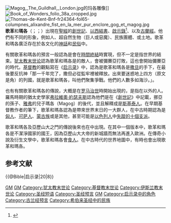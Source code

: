 [[File:Magog,_The_Guildhall,_London.jpg|thumb]]的玛各雕像]]
[[File:Book_of_Wonders_folio_38a_cropped.jpg|thumb]]
[[File:Thomas-de-Kent-Bnf-fr24364-fol65-columpnes_alixandre_fist_en_la_mer_pur_enclore_gog_et_magog.jpg|thumb]]
'''歌革'''和'''瑪各'''（{{lang-he|גּוֹג וּמָגוֹג}}；{{lang-ar|يَأْجُوج وَ مَأْجُوج}}；{{lang-en|Gog and Magog}}）出現在[[聖經|聖經]]的[[創世記|創世記]]、[[以西結書|以西結書]]、[[啟示錄|啟示錄]]<ref>{{Cite web |url=http://www.o-bible.com/cgibin/ob.cgi?version=hb5&book=rev&chapter=20 |title=啟示錄20:8 |accessdate=2011-02-12 |archive-date=2011-06-24 |archive-url=https://web.archive.org/web/20110624095515/http://www.o-bible.com/cgibin/ob.cgi?version=hb5&book=rev&chapter=20 |dead-url=no }}</ref>、以及[[古蘭經|古蘭經]]。他們有不同的形象，例如人、超自然生物（巨人或惡魔）、民族團體、或土地。歌革和瑪各廣泛存在於各文化的[[神話|神話]]和[[民俗|民俗]]中。

有關歌革和瑪各的預言一般認為是會在[[時間終結|時間終結]]時實現，但不一定是指世界的結束。[[犹太教末世论|犹太教末世论]]認為歌革和瑪各是{{le|彌賽亞 (猶太教)|Jewish messiah|彌賽亞}}的敵人，會被彌賽亞打敗，這也會開始彌賽亞的時代。[[基督教|基督教]]的觀點寫在《[[启示录|启示录]]》中，認為是歌革和瑪各是[[撒旦|撒旦]]的手下，在{{le|千禧年 (宗教)|Millennialism|千禧年}}最後要反抗神「那一千年完了，撒但必從監牢裡被釋放。出來要迷惑地上四方（原文是角）的列國，就是歌革和瑪各，叫他們聚集爭戰。他們的人數多如海沙。」。

也有有關歌革和瑪各的傳說，大概是在[[罗马治世|罗马治世]]時開始出現的，是指在{{le|亞歷山大之門|Gates of Alexander}}以外的人。羅馬時期的猶太史學家[[弗拉維奧·約瑟夫斯|弗拉維奧·約瑟夫斯]]認為他們是在《[[創世記|創世記]]》中記載，挪亞的孫子、[[雅弗|雅弗]]的兒子瑪各（Magog）的後代，並且解釋成是[[斯基泰人|斯基泰人]]。在早期基督教作者的筆下，歌革和瑪各認為是帶來世界末日的一大群人，在中古時期認為是[[匈人|匈人]]、[[可萨人|可萨人]]、[[蒙古族|蒙古族]]或是其他{{le|欧亚游牧民|Eurasian nomads}}，甚至可能是[[以色列人|以色列人]]中[[失蹤的以色列十支派|失蹤的十個支派]]。

歌革和瑪各及亞歷山大之門的傳說後來也在{{le|亞歷山大大帝傳奇|Alexander Romance}}中出現。在其中一個版本中，歌革和瑪各是不潔淨國家的國王，因為亞歷山大大帝的新城牆而無法再進入歐洲。在傳奇小說及衍生文學中，歌革和瑪各會[[食人|食人]]。在中古時代的世界地圖中，有時也會出現歌革和瑪各。<br>

== 参考文献 ==
{{Reflist|2}}
[[Category:巨人|GM]]
[[Category:中世紀傳說|GM]]
[[Category:犹太教末世论|Category:犹太教末世论]]
[[Category:基督教末世论|Category:基督教末世论]]
[[Category:伊斯兰教末世论|Category:伊斯兰教末世论]]
[[Category:圣经短语|Category:圣经短语]]
[[Category:圣经预言|Category:圣经预言]]
[[Category:以西結書|GM]]
[[Category:启示录中的角色|Category:启示录中的角色]]
[[Category:古兰经预言|Category:古兰经预言]]
[[Category:希伯来圣经中的民族|Category:希伯来圣经中的民族]]

{{@Bible|启示录|20|8}}